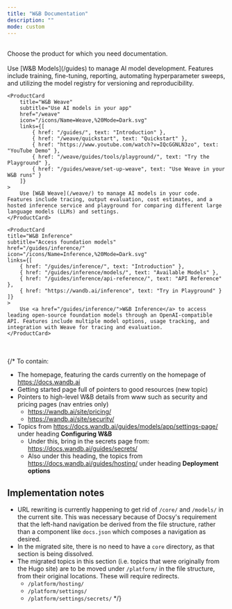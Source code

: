 ```yaml
---
title: "W&B Documentation"
description: ""
mode: custom
---
```



<HomeWrapper>
<br/>
<Banner title="Weights & Biases Documentation" background="/images/support/support_banner.png">
Choose the product for which you need documentation.
</Banner>
<br/>
<br/>

<HomeWrapper padding="mint-px-24">
<Columns cols={3}>
    <ProductCard
        title="W&B Models"
        subtitle="Develop AI models"
        href="/guides"
        icon="/icons/Name=Models,%20Mode=Dark.svg"
        links={[
            { href: "/guides/", text: "Introduction" },
            { href: "/quickstart/", text: "Quickstart" },
            { href: "https://www.youtube.com/watch?v=tHAFujRhZLA", text: "YouTube Tutorial" },
            { href: "https://wandb.ai/site/courses/101/", text: "Online Course" },
        ]}
    >
        Use [W&B Models](/guides) to manage AI model development. Features include training, fine-tuning, reporting, automating hyperparameter sweeps, and utilizing the model registry for versioning and reproducibility.
    </ProductCard>

    <ProductCard
        title="W&B Weave"
        subtitle="Use AI models in your app"
        href="/weave"
        icon="/icons/Name=Weave,%20Mode=Dark.svg"
        links={[
            { href: "/guides/", text: "Introduction" },
            { href: "/weave/quickstart", text: "Quickstart" },
            { href: "https://www.youtube.com/watch?v=IQcGGNLN3zo", text: "YouTube Demo" },
            { href: "/weave/guides/tools/playground/", text: "Try the Playground" },
            { href: "/guides/weave/set-up-weave", text: "Use Weave in your W&B runs" }
        ]}
    >
        Use [W&B Weave](/weave/) to manage AI models in your code. Features include tracing, output evaluation, cost estimates, and a hosted inference service and playground for comparing different large language models (LLMs) and settings.
    </ProductCard>
    
    <ProductCard
    title="W&B Inference"
    subtitle="Access foundation models"
    href="/guides/inference/"
    icon="/icons/Name=Inference,%20Mode=Dark.svg"
    links={[
        { href: "/guides/inference/", text: "Introduction" },
        { href: "/guides/inference/models/", text: "Available Models" },
        { href: "/guides/inference/api-reference/", text: "API Reference" },
        { href: "https://wandb.ai/inference", text: "Try in Playground" }
    ]}
    >
        Use <a href="/guides/inference/">W&B Inference</a> to access leading open-source foundation models through an OpenAI-compatible API. Features include multiple model options, usage tracking, and integration with Weave for tracing and evaluation.
    </ProductCard>

</Columns>
</HomeWrapper>
</HomeWrapper>
<br/>
<br/>
{/* To contain:

- The homepage, featuring the cards currently on the homepage of https://docs.wandb.ai
- Getting started page full of pointers to good resources (new topic)
- Pointers to high-level W&B details from www such as security and pricing pages (nav entries only)
    - https://wandb.ai/site/pricing/
    - https://wandb.ai/site/security/
- Topics from https://docs.wandb.ai/guides/models/app/settings-page/ under heading **Configuring W&B**
    - Under this, bring in the secrets page from: https://docs.wandb.ai/guides/secrets/
    - Also under this heading, the topics from https://docs.wandb.ai/guides/hosting/ under heading **Deployment options**

## Implementation notes

- URL rewriting is currently happening to get rid of `/core/` and `/models/` in the current site. This was necessary because of Docsy's requirement that the left-hand navigation be derived from the file structure, rather than a component like `docs.json` which composes a navigation as desired. 
- In the migrated site, there is no need to have a `core` directory, as that section is being dissolved. 
- The migrated topics in this section (i.e. topics that were originally from the Hugo site) are to be moved under `/platform/` in the file structure, from their original locations. These will require redirects.
    - `/platform/hosting/`
    - `/platform/settings/`
    - `/platform/settings/secrets/` */}
